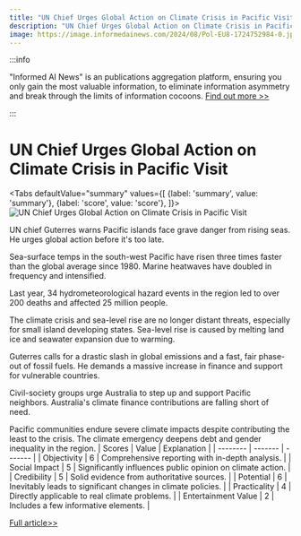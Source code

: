 ```yaml
---
title: "UN Chief Urges Global Action on Climate Crisis in Pacific Visit"
description: "UN Chief Urges Global Action on Climate Crisis in Pacific Visit"
image: https://image.informedainews.com/2024/08/Pol-EU8-1724752984-0.jpg
---
```



:::info

"Informed AI News" is an publications aggregation platform, ensuring you only gain the most valuable information, to eliminate information asymmetry and break through the limits of information cocoons.  [Find out more >>](/)

:::

# UN Chief Urges Global Action on Climate Crisis in Pacific Visit


<Tabs
	defaultValue="summary"
	values={[
	{label: 'summary', value: 'summary'},
	{label: 'score', value: 'score'},
]}>
<TabItem value="summary">
<img
  src="https://image.informedainews.com/2024/08/Pol-EU8-1724752984-0.jpg"
  alt="UN Chief Urges Global Action on Climate Crisis in Pacific Visit"
/>



UN chief Guterres warns Pacific islands face grave danger from rising seas. He urges global action before it's too late.

Sea-surface temps in the south-west Pacific have risen three times faster than the global average since 1980. Marine heatwaves have doubled in frequency and intensified.

Last year, 34 hydrometeorological hazard events in the region led to over 200 deaths and affected 25 million people.

The climate crisis and sea-level rise are no longer distant threats, especially for small island developing states. Sea-level rise is caused by melting land ice and seawater expansion due to warming.

Guterres calls for a drastic slash in global emissions and a fast, fair phase-out of fossil fuels. He demands a massive increase in finance and support for vulnerable countries.

Civil-society groups urge Australia to step up and support Pacific neighbors. Australia's climate finance contributions are falling short of need.

Pacific communities endure severe climate impacts despite contributing the least to the crisis. The climate emergency deepens debt and gender inequality in the region.
</TabItem>
<TabItem value="score">
	| Scores     | Value   | Explanation |
	| -------- | ------- | ------- |
	| Objectivity  | 6    | Comprehensive reporting with in-depth analysis.    |
	| Social Impact | 5     | Significantly influences public opinion on climate action.    |
	| Credibility    | 5    | Solid evidence from authoritative sources.    |
	| Potential    | 6    | Inevitably leads to significant changes in climate policies.    |
	| Practicality    | 4    | Directly applicable to real climate problems.    |
	| Entertainment Value    | 2    | Includes a few informative elements.    |
</TabItem>
</Tabs>

[Full article>>](https://www.theguardian.com/world/article/2024/aug/27/a-crisis-entirely-of-humanitys-making-un-chief-issues-climate-sos-on-trip-to-pacific)
